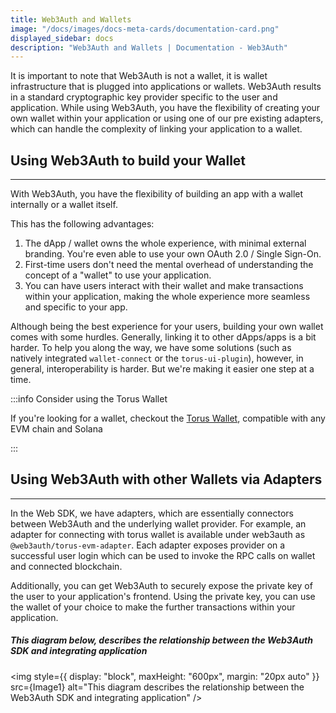 ```yaml
---
title: Web3Auth and Wallets
image: "/docs/images/docs-meta-cards/documentation-card.png"
displayed_sidebar: docs
description: "Web3Auth and Wallets | Documentation - Web3Auth"
---
```



It is important to note that Web3Auth is not a wallet, it is wallet infrastructure that is plugged into applications or wallets. Web3Auth results in a
standard cryptographic key provider specific to the user and application. While using Web3Auth, you have the flexibility of creating your own wallet
within your application or using one of our pre existing adapters, which can handle the complexity of linking your application to a wallet.

## Using Web3Auth to build your Wallet

---

With Web3Auth, you have the flexibility of building an app with a wallet internally or a wallet itself.

This has the following advantages:

1. The dApp / wallet owns the whole experience, with minimal external branding. You're even able to use your own OAuth 2.0 / Single Sign-On.
2. First-time users don't need the mental overhead of understanding the concept of a "wallet" to use your application.
3. You can have users interact with their wallet and make transactions within your application, making the whole experience more seamless and specific
   to your app.

Although being the best experience for your users, building your own wallet comes with some hurdles. Generally, linking it to other dApps/apps is a
bit harder. To help you along the way, we have some solutions (such as natively integrated `wallet-connect` or the `torus-ui-plugin`), however, in
general, interoperability is harder. But we're making it easier one step at a time.

:::info Consider using the Torus Wallet

If you're looking for a wallet, checkout the [Torus Wallet](https://docs.tor.us/), compatible with any EVM chain and Solana

:::

## Using Web3Auth with other Wallets via Adapters

---

In the Web SDK, we have adapters, which are essentially connectors between Web3Auth and the underlying wallet provider. For example, an adapter for
connecting with torus wallet is available under web3auth as `@web3auth/torus-evm-adapter`. Each adapter exposes provider on a successful user login
which can be used to invoke the RPC calls on wallet and connected blockchain.

Additionally, you can get Web3Auth to securely expose the private key of the user to your application's frontend. Using the private key, you can use
the wallet of your choice to make the further transactions within your application.

##### This diagram below, describes the relationship between the Web3Auth SDK and integrating application

<img
  style={{ display: "block", maxHeight: "600px", margin: "20px auto" }}
  src={Image1}
  alt="This diagram describes the relationship between the Web3Auth SDK and integrating application"
/>
